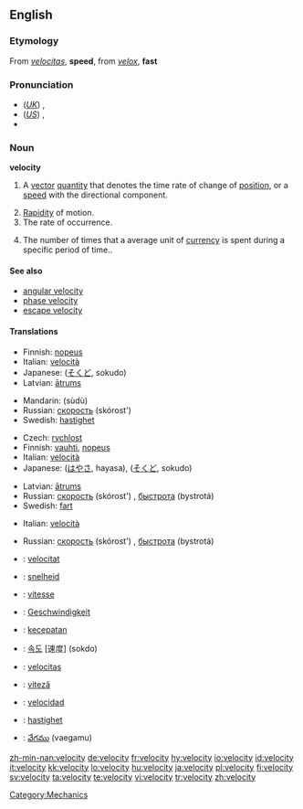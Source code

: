 {{wikipedia|dab=velocity (disambiguation)|velocity}}
==English==

===Etymology===
From {{L.}} ''[[velocitas]]'', '''speed''', from ''[[velox]]'', '''fast'''

===Pronunciation===
* (''[[Received Pronunciation|UK]]'') {{IPA|/vəˈlɒsəti/}}, {{SAMPA|/v@"lQs@ti/}}
* (''[[General American|US]]'') {{IPA|/vəˈlɑsəti/}}, {{SAMPA|/v@"lAs@ti/}}
* {{audio|en-us-velocity.ogg|Audio (US)}}

===Noun===
{{wikipedia}}
'''velocity'''

# {{physics}} A [[vector]] [[quantity]] that denotes the time rate of change of [[position]], or a [[speed]] with the directional component.
# [[rapidity|Rapidity]] of motion.
# The rate of occurrence.
# {{economics}} The number of times that a average unit of [[currency]] is spent during a specific period of time..

====See also====
* [[angular velocity]]
* [[phase velocity]]
* [[escape velocity]]

====Translations====
{{trans-top|vector quantity}}
* Finnish: [[nopeus]]
* Italian: [[velocità]] {{f}}
* Japanese: {{Jpan|[[速度]]}} ([[そくど]], sokudo)
* Latvian: [[ātrums]] {{m}}
{{trans-mid}}
* Mandarin: {{Hani|[[速度]]}} (sùdù)
* Russian: [[скорость]] (skórost') {{f}}
* Swedish: [[hastighet]] {{c}}
{{trans-bottom}}

{{trans-top|rapidity of motion}}
* Czech: [[rychlost]] {{f}}
* Finnish: [[vauhti]], [[nopeus]]
* Italian: [[velocità]] {{f}}
* Japanese: {{Jpan|[[速さ]]}} ([[はやさ]], hayasa), {{Jpan|[[速度]]}} ([[そくど]], sokudo)
{{trans-mid}}
* Latvian: [[ātrums]] {{m}}
* Russian: [[скорость]] (skórost') {{f}}, [[быстрота]] (bystrotá) {{f}}
* Swedish: [[fart]] {{c}}
{{trans-bottom}}

{{trans-top|the rate of occurrence}}
* Italian: [[velocità]] {{f}}
{{trans-mid}}
* Russian: [[скорость]] (skórost') {{f}}, [[быстрота]] (bystrotá) {{f}}
{{trans-bottom}}

{{checktrans}}
* {{ttbc|Catalan}}: [[velocitat]] {{f}}
* {{ttbc|Dutch}}: [[snelheid]] {{f}}
* {{ttbc|French}}: [[vitesse]] {{f}}
* {{ttbc|German}}: [[Geschwindigkeit]] {{f}}
* {{ttbc|Indonesian}}: [[cepat|kecepatan]]
* {{ttbc|Korean}}: [[속도]] [速度] (sokdo)
* {{ttbc|Latin}}: [[velocitas]] {{f}}
* {{ttbc|Romanian}}: [[viteză]] {{f}}
* {{ttbc|Spanish}}: [[velocidad]] {{f}}
* {{ttbc|Swedish}}: [[hastighet]]
* {{ttbc|Telugu}}: [[వేగము]] (vaegamu)

[[Category:Mechanics]]

[[zh-min-nan:velocity]]
[[de:velocity]]
[[fr:velocity]]
[[hy:velocity]]
[[io:velocity]]
[[id:velocity]]
[[it:velocity]]
[[kk:velocity]]
[[lo:velocity]]
[[hu:velocity]]
[[ja:velocity]]
[[pl:velocity]]
[[fi:velocity]]
[[sv:velocity]]
[[ta:velocity]]
[[te:velocity]]
[[vi:velocity]]
[[tr:velocity]]
[[zh:velocity]]